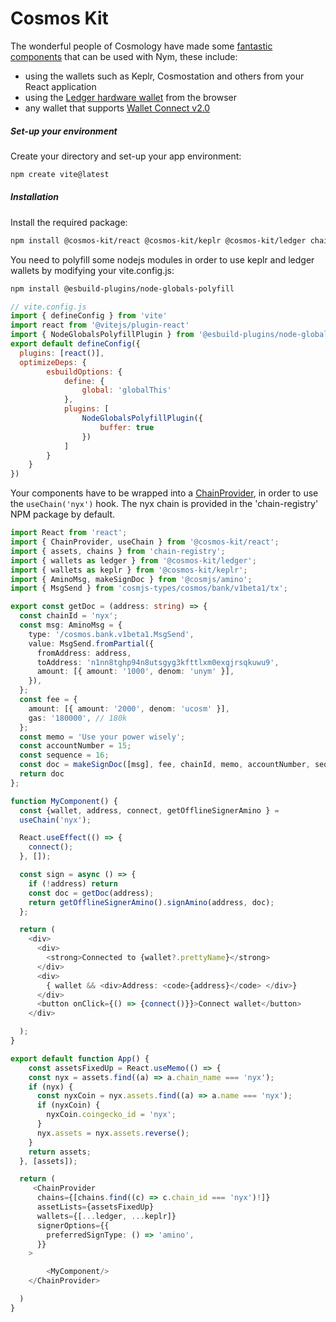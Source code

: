 # Cosmos Kit

The wonderful people of Cosmology have made some [fantastic components](https://cosmoskit.com/) that can be used with
Nym, these include:

- using the wallets such as Keplr, Cosmostation and others from your React application
- using the [Ledger hardware wallet](https://docs.cosmoskit.com/integrating-wallets/ledger) from the browser
- any wallet that supports [Wallet Connect v2.0](https://docs.cosmoskit.com/integrating-wallets/adding-new-wallets)

##### Set-up your environment
Create your directory and set-up your app environment:
```bash
npm create vite@latest
```

##### Installation
Install the required package:
```bash
npm install @cosmos-kit/react @cosmos-kit/keplr @cosmos-kit/ledger chain-registry
```

You need to polyfill some nodejs modules in order to use keplr and ledger wallets by modifying your vite.config.js:
```bash
npm install @esbuild-plugins/node-globals-polyfill
```

```js
// vite.config.js
import { defineConfig } from 'vite'
import react from '@vitejs/plugin-react'
import { NodeGlobalsPolyfillPlugin } from '@esbuild-plugins/node-globals-polyfill'
export default defineConfig({
  plugins: [react()],
  optimizeDeps: {
        esbuildOptions: {
            define: {
                global: 'globalThis'
            },
            plugins: [
                NodeGlobalsPolyfillPlugin({
                    buffer: true
                })
            ]
        }
    }
})
```

Your components have to be wrapped into a [ChainProvider](https://docs.cosmoskit.com/chain-provider),
in order to use the `useChain('nyx')` hook. The nyx chain is provided in the 'chain-registry' NPM package by default.

```ts
import React from 'react';
import { ChainProvider, useChain } from '@cosmos-kit/react';
import { assets, chains } from 'chain-registry';
import { wallets as ledger } from '@cosmos-kit/ledger';
import { wallets as keplr } from '@cosmos-kit/keplr';
import { AminoMsg, makeSignDoc } from '@cosmjs/amino';
import { MsgSend } from 'cosmjs-types/cosmos/bank/v1beta1/tx';

export const getDoc = (address: string) => {
  const chainId = 'nyx';
  const msg: AminoMsg = {
    type: '/cosmos.bank.v1beta1.MsgSend',
    value: MsgSend.fromPartial({
      fromAddress: address,
      toAddress: 'n1nn8tghp94n8utsgyg3kfttlxm0exgjrsqkuwu9',
      amount: [{ amount: '1000', denom: 'unym' }],
    }),
  };
  const fee = {
    amount: [{ amount: '2000', denom: 'ucosm' }],
    gas: '180000', // 180k
  };
  const memo = 'Use your power wisely';
  const accountNumber = 15;
  const sequence = 16;
  const doc = makeSignDoc([msg], fee, chainId, memo, accountNumber, sequence);
  return doc
};

function MyComponent() {
  const {wallet, address, connect, getOfflineSignerAmino } =
  useChain('nyx');

  React.useEffect(() => {
    connect();
  }, []);

  const sign = async () => {
    if (!address) return
    const doc = getDoc(address);
    return getOfflineSignerAmino().signAmino(address, doc);
  };

  return (
    <div>
      <div>
        <strong>Connected to {wallet?.prettyName}</strong>
      </div>
      <div>
        { wallet && <div>Address: <code>{address}</code> </div>}
      </div>
      <button onClick={() => {connect()}}>Connect wallet</button>
    </div>

  );
}

export default function App() {
    const assetsFixedUp = React.useMemo(() => {
    const nyx = assets.find((a) => a.chain_name === 'nyx');
    if (nyx) {
      const nyxCoin = nyx.assets.find((a) => a.name === 'nyx');
      if (nyxCoin) {
        nyxCoin.coingecko_id = 'nyx';
      }
      nyx.assets = nyx.assets.reverse();
    }
    return assets;
  }, [assets]);

  return (
     <ChainProvider
      chains={[chains.find((c) => c.chain_id === 'nyx')!]}
      assetLists={assetsFixedUp}
      wallets={[...ledger, ...keplr]}
      signerOptions={{
        preferredSignType: () => 'amino',
      }}
    >

        <MyComponent/>
    </ChainProvider>

  )
}

```
